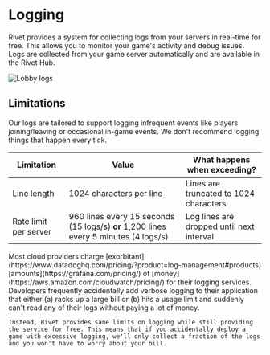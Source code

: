 
# Logging

Rivet provides a system for collecting logs from your servers in real-time for free. This allows you to monitor your game's activity and debug issues. Logs are collected from your game server automatically and are available in the Rivet Hub.

<Image src={imgLogging} alt='Lobby logs' />

## Limitations

Our logs are tailored to support logging infrequent events like players joining/leaving or occasional in-game events. We don't recommend logging things that happen every tick.

| Limitation            | Value                                                                                | What happens when exceeding?              |
| --------------------- | ------------------------------------------------------------------------------------ | ----------------------------------------- |
| Line length           | 1024 characters per line                                                             | Lines are truncated to 1024 characters    |
| Rate limit per server | 960 lines every 15 seconds (15 logs/s) **or** 1,200 lines every 5 minutes (4 logs/s) | Log lines are dropped until next interval |

<Accordion title="Why add limitations?">
    Most cloud providers charge [exorbitant](https://www.datadoghq.com/pricing/?product=log-management#products) [amounts](https://grafana.com/pricing/) of [money](https://aws.amazon.com/cloudwatch/pricing/) for their logging services. Developers frequently accidentally add verbose logging to their application that either (a) racks up a large bill or (b) hits a usage limit and suddenly can't read any of their logs without paying a lot of money.

    Instead, Rivet provides sane limits on logging while still providing the service for free. This means that if you accidentally deploy a game with excessive logging, we'll only collect a fraction of the logs and you won't have to worry about your bill.

</Accordion>
